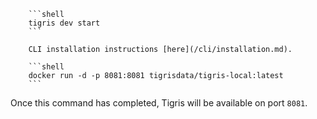 <Tabs>
<TabItem value="CLI" label="CLI">

        ```shell
        tigris dev start
        ```

        CLI installation instructions [here](/cli/installation.md).

</TabItem>
<TabItem value="Docker" label="Docker">

        ```shell
        docker run -d -p 8081:8081 tigrisdata/tigris-local:latest
        ```

</TabItem>
</Tabs>

Once this command has completed, Tigris will be available on port `8081`.
